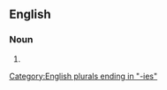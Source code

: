 ==English==

===Noun===
{{head|en|noun plural form}}

# {{plural of|lingonberry|lang=en}}

[[Category:English plurals ending in "-ies"]]